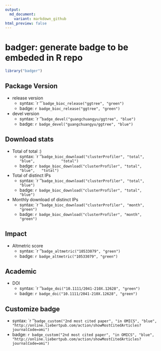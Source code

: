 ```yaml
---
output:
  md_document:
    variant: markdown_github
html_preview: false
---
```


<!-- README.md is generated from README.Rmd. Please edit that file -->

# badger: generate badge to be embeded in R repo


```r
library("badger")
```

## Package Version

+ release version
	- syntax: `r ''````
	         badge_bioc_release("ggtree", "green")```
	- badge: `r badge_bioc_release("ggtree", "green")`
+ devel version
	- syntax: `r ''```
            badge_devel("guangchuangyu/ggtree", "blue")```
	- badge: `r badge_devel("guangchuangyu/ggtree", "blue")`

## Download stats

+ Total of total :)
	- syntax: `r ''```
             badge_bioc_download("clusterProfiler", "total", "blue",
             "total")```
	- badge: `r badge_bioc_download("clusterProfiler", "total", "blue",
    "total")`
+ Total of distinct IPs
	- syntax: `r ''```
             badge_bioc_download("clusterProfiler", "total", "blue")```
	- badge: `r badge_bioc_download("clusterProfiler", "total", "blue")`
+ Monthly download of distinct IPs
	- syntax: `r ''```
             badge_bioc_download("clusterProfiler", "month", "green")```
	- badge: `r badge_bioc_download("clusterProfiler", "month", "green")`


## Impact

+ Altmetric score
	- syntax: `r ''```
            badge_altmetric("10533079", "green")```
	- badge: `r badge_altmetric("10533079", "green")`


## Academic
+ DOI
	- syntax: `r ''```
            badge_doi("10.1111/2041-210X.12628", "green")```
	- badge: `r badge_doi("10.1111/2041-210X.12628", "green")`

## Customize badge

+ syntax: `r ''```
          badge_custom("2nd most cited paper", "in OMICS", "blue",
          "http://online.liebertpub.com/action/showMostCitedArticles?journalCode=omi")```
+ badge: `r badge_custom("2nd most cited paper", "in OMICS", "blue",
  "http://online.liebertpub.com/action/showMostCitedArticles?journalCode=omi")`

